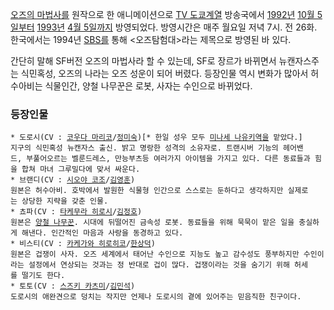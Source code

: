 [[오즈의 마법사]]를 원작으로 한 애니메이션으로 [[TV 도쿄]]계열 방송국에서 [[1992년]] [[10월 5일]]부터 [[1993년]] [[4월 5일]]까지 방영되었다. 방영시간은 매주 월요일 저녁 7시. 전 26화. 한국에서는 1994년 [[SBS]]를 통해 <오즈탐험대>라는 제목으로 방영된 바 있다.

간단히 말해 SF버전 오즈의 마법사라 할 수 있는데, SF로 장르가 바뀌면서 뉴캔자스주는 식민혹성, 오즈의 나라는 오즈 성운이 되어 버렸다. 등장인물 역시 변화가 많아서 허수아비는 식물인간, 양철 나무꾼은 로봇, 사자는 수인으로 바뀌었다.

=== 등장인물 ===
 * 도로시(CV : [[코우다 마리코]]/[[정미숙]])[* 한일 성우 모두 [[미나세 나유키]]역을 맡았다.]
 지구의 식민혹성 뉴캔자스 출신. 밝고 명랑한 성격의 소유자로. 트랜시버 기능의 헤어밴드, 부풀어오르는 벨룬드레스, 만능부츠등 여러가지 아이템을 가지고 있다. 다른 동료들과 힘을 합쳐 마녀 그루밀다에 맞서 싸운다.
 * 브랜디(CV : [[시오야 코조]]/[[김영훈]])
 원본은 허수아비. 호박에서 발원한 식물형 인간으로 스스로는 둔하다고 생각하지만 실제로는 상당한 지략을 갖춘 인물.
 * 쵸파(CV : [[타케무라 히로시]]/[[김정호]]) 
 원본은 [[양철 나무꾼]]. 시대에 뒤떨어진 금속성 로봇. 동료들을 위해 묵묵이 맡은 일을 충실하게 해낸다. 인간적인 마음과 사랑을 동경하고 있다.
 * 비스티(CV : [[카케가와 히로히코]]/[[한상덕]]) 
 원본은 겁쟁이 사자. 오즈 세계에서 태어난 수인으로 지능도 높고 감수성도 풍부하지만 수인이라는 설정에서 연상되는 것과는 정 반대로 겁이 많다. 겁쟁이라는 것을 숨기기 위해 허세를 떨기도 한다.
 * 토토(CV : [[스즈키 카츠미]]/[[김민석]]) 
 도로시의 애완견으로 덩치는 작지만 언제나 도로시의 곁에 있어주는 믿음직한 친구이다.
